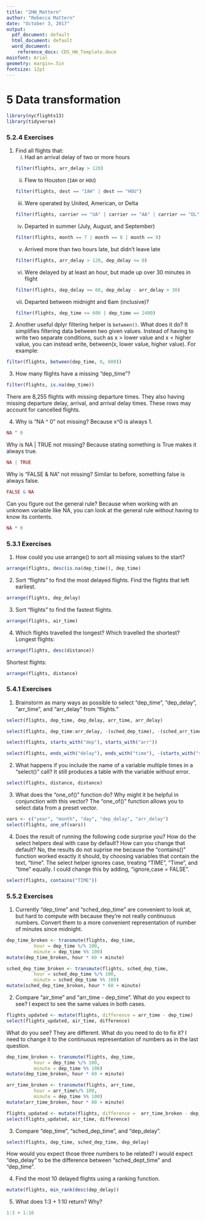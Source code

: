 ```yaml
---
title: "2HW_Mattern"
author: "Rebecca Mattern"
date: "October 3, 2017"
output:
  pdf_document: default
  html_document: default
  word_document:
    reference_docx: CDS_HW_Template.docm
mainfont: Arial
geometry: margin=.5in
fontsize: 12pt
---
```

<style>
 .author { text-align        : center; margin : 0px; }       
 .title  { text-align        : center; margin : 0px; }       
 .date   { text-align        : center; margin : 0px; }       
  H4     { margin-top        : 20px;
           margin-left       : 10px;
           margin-bottom     :  5px;
           }
 .Pagebreak {
          font-size         :  1px;
          margin-top        : -12px;
          page-break-after  :  always;
          }
</style>

# 5 Data transformation {#transform}

<!-- -------------------------------------------------------------------------------- -->

```r
library(nycflights13)
library(tidyverse)
```

### 5.2.4 Exercises

1. Find all flights that: 
   i.  Had an arrival delay of two or more hours
    ```r
    filter(flights, arr_delay > 120)
    ```  
    ii.  Flew to Houston (`IAH` or `HOU`)
    ```r
    filter(flights, dest == "IAH" | dest == "HOU")
    ```       
    iii.  Were operated by United, American, or Delta
    ```r
    filter(flights, carrier == "UA" | carrier == "AA" | carrier == "DL")
    ```
    iv.  Departed in summer (July, August, and September)
    ```r
    filter(flights, month == 7 | month == 8 | month == 9)
    ```
    v.  Arrived more than two hours late, but didn't leave late
    ```r
    filter(flights, arr_delay > 120, dep_delay <= 0)
    ```
    vi.  Were delayed by at least an hour, but made up over 30 minutes in flight
    ```r
    filter(flights, dep_delay >= 60, dep_delay - arr_delay > 30)
    ```
    
    vii.  Departed between midnight and 6am (inclusive)?
    ```r
    filter(flights, dep_time <= 600 | dep_time == 2400)
    ```

2. Another useful dplyr filtering helper is `between()`. What does it do? It simplifies filtering data between two given values. Instead of having to write two separate conditions, such as x > lower value and x < higher value, you can instead write, between(x, lower value, higher value). For example: 
```r
filter(flights, between(dep_time, 0, 600))
```

3. How many flights have a missing "dep_time"? 
```r
filter(flights, is.na(dep_time))
```
There are 8,255 flights with missing departure times. They also having missing departure delay, arrival, and arrival delay times. These rows may account for cancelled flights.

4. Why is "NA ^ 0" not missing? Because x^0 is always 1. 
```r
NA ^ 0
```
Why is NA | TRUE not missing? Because stating something is True makes it always true.
```r
NA | TRUE
```
Why is "FALSE & NA" not missing? Similar to before, something false is always false.
```r
FALSE & NA
```
Can you figure out the general rule? Because when working with an unknown variable like NA, you can look at the general rule without having to know its contents. 
```r
NA * 0
```

### 5.3.1 Exercises

1. How could you use arrange() to sort all missing values to the start? 
```r
arrange(flights, desc(is.na(dep_time)), dep_time)
```

2.  Sort "flights" to find the most delayed flights. Find the flights that left earliest.
```r
arrange(flights, dep_delay)
```

3.  Sort "flights" to find the fastest flights.
```r
arrange(flights, air_time)
```

4.  Which flights travelled the longest? Which travelled the shortest?
Longest flights: 
```r
arrange(flights, desc(distance))
```
Shortest flights:
```r
arrange(flights, distance)
```

### 5.4.1 Exercises

1.  Brainstorm as many ways as possible to select "dep_time", "dep_delay", "arr_time", and "arr_delay" from "flights."
```r
select(flights, dep_time, dep_delay, arr_time, arr_delay)
```
```r
select(flights, dep_time:arr_delay, -(sched_dep_time), -(sched_arr_time))
```
```r
select(flights, starts_with("dep"), starts_with("arr"))
```
```r
select(flights, ends_with("delay"), ends_with("time"), -(starts_with("sched")), -(air_time))
```
    
2.  What happens if you include the name of a variable multiple times in a "select()" call?
It still produces a table with the variable without error. 
```r
select(flights, distance, distance)
```
  
3.  What does the "one_of()" function do? Why might it be helpful in conjunction with this vector? The "one_of()" function allows you to select data from a preset vector. 
```r
vars <- c("year", "month", "day", "dep_delay", "arr_delay")
select(flights, one_of(vars))
```

4.  Does the result of running the following code surprise you?  How do the select helpers deal with case by default? How can you change that default? No, the results do not suprise me because the "contains()" function worked exactly it should, by choosing variables that contain the text, "time". The select helper ignores case, treating "TIME", "Time", and "time" equally. I could change this by adding, "ignore,case = FALSE".

```r
select(flights, contains("TIME"))
```

### 5.5.2 Exercises

1. Currently "dep_time" and "sched_dep_time" are convenient to look at, but hard to compute with because they’re not really continuous numbers. Convert them to a more convenient representation of number of minutes since midnight.
```r
dep_time_broken <- transmute(flights, dep_time, 
          hour = dep_time %/% 100, 
          minute = dep_time %% 100) 
mutate(dep_time_broken, hour * 60 + minute)
```
```r
sched_dep_time_broken <- transmute(flights, sched_dep_time, 
          hour = sched_dep_time %/% 100, 
          minute = sched_dep_time %% 100) 
mutate(sched_dep_time_broken, hour * 60 + minute)
```


2. Compare "air_time" and "arr_time - dep_time". What do you expect to see? I expect to see the same values in both cases. 
```r
flights_updated <- mutate(flights, difference = arr_time - dep_time)
select(flights_updated, air_time, difference)
```

What do you see? They are different. What do you need to do to fix it? I need to change it to the continuous representation of numbers as in the last question. 
```r
dep_time_broken <- transmute(flights, dep_time, 
          hour = dep_time %/% 100, 
          minute = dep_time %% 100) 
mutate(dep_time_broken, hour * 60 + minute)

arr_time_broken <- transmute(flights, arr_time, 
          hour = arr_time%/% 100,
          minute = dep_time %% 100)
mutate(arr_time_broken, hour * 60 + minute)

flights_updated <- mutate(flights, difference =  arr_time_broken - dep_time_broken)
select(flights_updated, air_time, difference)
```

3. Compare "dep_time", "sched_dep_time", and "dep_delay". 
```r
select(flights, dep_time, sched_dep_time, dep_delay)
```
How would you expect those three numbers to be related? I would expect "dep_delay" to be the difference between "sched_dept_time" and "dep_time".

4. Find the most 10 delayed flights using a ranking function.
```r
mutate(flights, min_rank(desc(dep_delay))
```

5. What does 1:3 + 1:10 return? Why?
```r
1:3 + 1:10
```






























